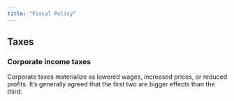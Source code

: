```yaml
---
title: "Fiscal Policy"
---
```


## Taxes

### Corporate income taxes

Corporate taxes materialize as lowered wages, increased prices, or reduced profits. It's generally agreed that the first two are bigger effects than the third.
